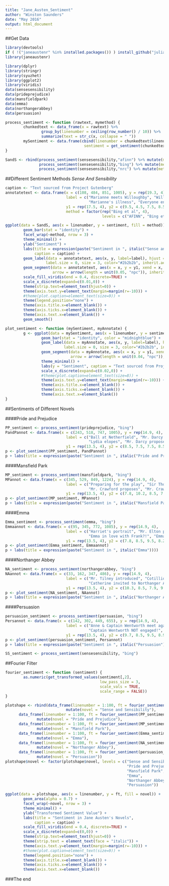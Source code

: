 ```yaml
---
title: "Jane_Austen_Sentiment"
author: "Winston Saunders"
date: "May 2016"
output: html_document
---
```


##Get Data

```r


library(devtools)
if ( !("janeaustenr" %in% installed.packages()) ) install_github("juliasilge/janeaustenr")
library(janeaustenr)

```

```r



library(dplyr)
library(stringr)
library(syuzhet)
library(ggplot2)
library(viridis)
data(sensesensibility)
data(prideprejudice)
data(mansfieldpark)
data(emma)
data(northangerabbey)
data(persuasion)

```

```r


process_sentiment <- function (rawtext, mymethod) {
        chunkedtext <- data_frame(x = rawtext) %>% 
                group_by(linenumber = ceiling(row_number() / 10)) %>% 
                summarize(text = str_c(x, collapse = " "))
        mySentiment <- data.frame(cbind(linenumber = chunkedtext$linenumber, 
                                   sentiment = get_sentiment(chunkedtext$text, method = mymethod)))
}

```

```r

SandS <- rbind(process_sentiment(sensesensibility,"afinn") %>% mutate(method = "AFINN"),
               process_sentiment(sensesensibility,"bing") %>% mutate(method = "Bing et al"),
               process_sentiment(sensesensibility,"nrc") %>% mutate(method = "NRC") )


```

##Different Sentiment Methods _Sense And Sensibility_

```r

caption <- "Text sourced from Project Gutenberg"
annotatetext <- data.frame(x = c(108, 484, 851, 1005), y = rep(19.3, 4), 
                           label = c("Marianne meets Willoughby", "Willoughby is a jerk", 
                                     "Marianne's illness", "Everyone engaged"), 
                           y1 = rep(17.5, 4), y2 = c(9.5, 4.5, 7.5, 8.5),
                           method = factor(rep("Bing et al", 4),
                                           levels = c("AFINN", "Bing et al", "NRC")))

ggplot(data = SandS, aes(x = linenumber, y = sentiment, fill = method)) +
        geom_bar(stat = "identity") + 
        facet_wrap(~method, nrow = 3) +
        theme_minimal() +
        ylab("Sentiment") +
        labs(title = expression(paste("Sentiment in ", italic("Sense and Sensibility"))),
             caption = caption) +
        geom_label(data = annotatetext, aes(x, y, label=label), hjust = 0.5, 
                  label.size = 0, size = 3, color="#2b2b2b", inherit.aes = FALSE) +
        geom_segment(data = annotatetext, aes(x = x, y = y1, xend = x, yend = y2),
                     arrow = arrow(length = unit(0.05, "npc")), inherit.aes = FALSE) +
        scale_fill_viridis(end = 0.4, discrete=TRUE) +
        scale_x_discrete(expand=c(0.01,0)) +
        theme(strip.text=element_text(hjust=0)) +
        theme(axis.text.y=element_text(margin=margin(r=-10))) +
        #theme(plot.caption=element_text(size=9)) +
        theme(legend.position="none") +
        theme(axis.title.x=element_blank()) +
        theme(axis.ticks.x=element_blank()) +
        theme(axis.text.x=element_blank()) + 
        geom_smooth()

```

```r

plot_sentiment <- function (mySentiment, myAnnotate) {
        g <- ggplot(data = mySentiment, aes(x = linenumber, y = sentiment)) +
                geom_bar(stat = "identity", color = "midnightblue") + 
                geom_label(data = myAnnotate, aes(x, y, label=label), hjust = 0.5, 
                          label.size = 0, size = 3, color="#2b2b2b", inherit.aes = FALSE) +
                geom_segment(data = myAnnotate, aes(x = x, y = y1, xend = x, yend = y2),
                             arrow = arrow(length = unit(0.04, "npc")), inherit.aes = FALSE) +
                theme_minimal() +
                labs(y = "Sentiment", caption = "Text sourced from Project Gutenberg") +
                scale_x_discrete(expand=c(0.02,0)) +
                #theme(plot.caption=element_text(size=8)) +
                theme(axis.text.y=element_text(margin=margin(r=-10))) +
                theme(axis.title.x=element_blank()) +
                theme(axis.ticks.x=element_blank()) +
                theme(axis.text.x=element_blank())
}

```

##Sentiments of Different Novels

####Pride and Prejudice

```r

PP_sentiment <- process_sentiment(prideprejudice, "bing")
PandPannot <- data.frame(x = c(243, 518, 747, 1005), y = rep(14.9, 4), 
                           label = c("Ball at Netherfield", "Mr. Darcy proposes", 
                                     "Lydia elopes", "Mr. Darcy proposes again"), 
                           y1 = rep(13.5, 4), y2 = c(8.5, 7.5, 7.5, 8.5))
p <- plot_sentiment(PP_sentiment, PandPannot)
p + labs(title = expression(paste("Sentiment in ", italic("Pride and Prejudice"))))


```

####Mansfield Park

```r


MP_sentiment <- process_sentiment(mansfieldpark, "bing")
MPannot <- data.frame(x = c(345, 529, 849, 1224), y = rep(14.9, 4), 
                           label = c("Preparing for the play", "Sir Thomas returns", 
                                     "Mr. Crawford proposes", "Mr. Crawford's scandal"), 
                           y1 = rep(13.5, 4), y2 = c(7.8, 10.2, 8.5, 7.5))
p <- plot_sentiment(MP_sentiment, MPannot)
p + labs(title = expression(paste("Sentiment in ", italic("Mansfield Park"))))

```

####Emma

```r

Emma_sentiment <- process_sentiment(emma, "bing")
Emmaannot <- data.frame(x = c(95, 345, 772, 1085), y = rep(14.9, 4), 
                           label = c("Harriet's portrait", "Mr. Elton proposes", 
                                     "Emma in love with Frank?!", "Emma is a jerk"), 
                           y1 = rep(13.5, 4), y2 = c(7.8, 8.5, 9.5, 8.2))
p <- plot_sentiment(Emma_sentiment, Emmaannot)
p + labs(title = expression(paste("Sentiment in ", italic("Emma"))))

```

####Northanger Abbey

```r

NA_sentiment <- process_sentiment(northangerabbey, "bing")
NAannot <- data.frame(x = c(33, 162, 347, 486), y = rep(14.9, 4), 
                           label = c("Mr. Tilney introduced", "Cotillion ball", 
                                     "Catherine invited to Northanger Abbey", "Murder?!?!"), 
                           y1 = rep(13.5, 4), y2 = c(10.3, 8.5, 7.9, 9.1))
p <- plot_sentiment(NA_sentiment, NAannot)
p + labs(title = expression(paste("Sentiment in ", italic("Northanger Abbey"))))

```

####Persuasion

```r

persuasion_sentiment <- process_sentiment(persuasion, "bing")
Persannot <- data.frame(x = c(142, 302, 449, 655), y = rep(14.9, 4), 
                           label = c("Anne & Captain Wentworth meet again", "Louisa jumps/falls", 
                                     "Captain Wentworth NOT engaged!", "Captain Wentworth's letter"), 
                           y1 = rep(13.5, 4), y2 = c(9.7, 8.5, 9.5, 8.9))
p <- plot_sentiment(persuasion_sentiment, Persannot)
p + labs(title = expression(paste("Sentiment in ", italic("Persuasion"))))

```


```r
SS_sentiment <- process_sentiment(sensesensibility, "bing")

```

##Fourier Filter

```r

fourier_sentiment <- function (sentiment) {
        as.numeric(get_transformed_values(sentiment[,2], 
                                          low_pass_size = 3,
                                          scale_vals = TRUE,
                                          scale_range = FALSE))
}

```

```r

plotshape <- rbind(data_frame(linenumber = 1:100, ft = fourier_sentiment(SS_sentiment)) %>% 
                           mutate(novel = "Sense and Sensibility"),
      data_frame(linenumber = 1:100, ft = fourier_sentiment(PP_sentiment)) %>% 
              mutate(novel = "Pride and Prejudice"),
      data_frame(linenumber = 1:100, ft = fourier_sentiment(MP_sentiment)) %>% 
              mutate(novel = "Mansfield Park"),
      data_frame(linenumber = 1:100, ft = fourier_sentiment(Emma_sentiment)) %>% 
              mutate(novel = "Emma"),
      data_frame(linenumber = 1:100, ft = fourier_sentiment(NA_sentiment)) %>% 
              mutate(novel = "Northanger Abbey"),
      data_frame(linenumber = 1:100, ft = fourier_sentiment(persuasion_sentiment)) %>% 
              mutate(novel = "Persuasion"))
plotshape$novel <- factor(plotshape$novel, levels = c("Sense and Sensibility", 
                                                      "Pride and Prejudice", 
                                                      "Mansfield Park",
                                                      "Emma",
                                                      "Northanger Abbey",
                                                      "Persuasion"))


```

```r

ggplot(data = plotshape, aes(x = linenumber, y = ft, fill = novel)) +
        geom_area(alpha = 0.7) + 
        facet_wrap(~novel, nrow = 3) +
        theme_minimal() +
        ylab("Transformed Sentiment Value") +
        labs(title = "Sentiment in Jane Austen's Novels",
             caption = caption) +
        scale_fill_viridis(end = 0.4, discrete=TRUE) +
        scale_x_discrete(expand=c(0,0)) +
        theme(strip.text=element_text(hjust=0)) +
        theme(strip.text = element_text(face = "italic")) +
        theme(axis.text.y=element_text(margin=margin(r=-10))) +
        #theme(plot.caption=element_text(size=9)) +
        theme(legend.position="none") +
        theme(axis.title.x=element_blank()) +
        theme(axis.ticks.x=element_blank()) +
        theme(axis.text.x=element_blank())


```

###The end